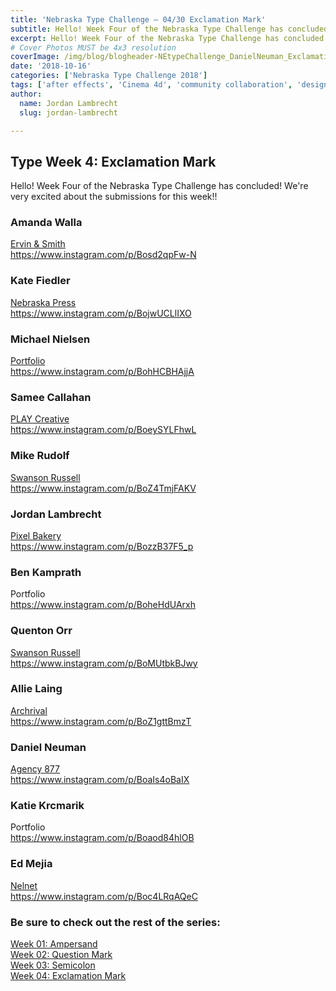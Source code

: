 ```yaml
---
title: 'Nebraska Type Challenge – 04/30 Exclamation Mark'
subtitle: Hello! Week Four of the Nebraska Type Challenge has concluded! We’re very excited about the submissions for this week!! 
excerpt: Hello! Week Four of the Nebraska Type Challenge has concluded! We’re very excited about the submissions for this week!!
# Cover Photos MUST be 4x3 resolution
coverImage: /img/blog/blogheader-NEtypeChallenge_DanielNeuman_ExclamationMark.jpg
date: '2018-10-16'
categories: ['Nebraska Type Challenge 2018']
tags: ['after effects', 'Cinema 4d', 'community collaboration', 'design', 'illustrator', 'lettering', 'Nebraska', 'type challenge', 'typography']
author:
  name: Jordan Lambrecht
  slug: jordan-lambrecht

---
```

## Type Week 4: Exclamation Mark

Hello! Week Four of the Nebraska Type Challenge has concluded! We're very excited about the submissions for this week!!

### Amanda Walla

[Ervin & Smith](https://ervinandsmith.com/)\
https://www.instagram.com/p/Bosd2qpFw-N

### Kate Fiedler

[Nebraska Press](https://www.nebraskapress.unl.edu/)\
https://www.instagram.com/p/BojwUCLlIXO

### Michael Nielsen

[Portfolio](https://michaelnielsen.co/)\
https://www.instagram.com/p/BohHCBHAjjA

### Samee Callahan

[PLAY Creative](https://www.playcreativedesign.com/)\
https://www.instagram.com/p/BoeySYLFhwL

### Mike Rudolf

[Swanson Russell](https://www.swansonrussell.com/)\
https://www.instagram.com/p/BoZ4TmjFAKV

### Jordan Lambrecht

[Pixel Bakery](https://pixelbakery.com/)\
https://www.instagram.com/p/BozzB37F5_p

### Ben Kamprath

Portfolio\
https://www.instagram.com/p/BoheHdUArxh

### Quenton Orr

[Swanson Russell](https://www.swansonrussell.com/)\
https://www.instagram.com/p/BoMUtbkBJwy

### Allie Laing

[Archrival](https://archrival.com/)\
https://www.instagram.com/p/BoZ1gttBmzT

### Daniel Neuman

[Agency 877](https://agency877.com/)\
https://www.instagram.com/p/BoaIs4oBaIX

### Katie Krcmarik

Portfolio\
https://www.instagram.com/p/Boaod84hlOB

### Ed Mejia

[Nelnet](https://nelnet.com/)\
https://www.instagram.com/p/Boc4LRqAQeC

### Be sure to check out the rest of the series:

[Week 01: Ampersand](https://pixelbakery.com/recipes/nebraska-type-challenge-01-30)\
[Week 02: Question Mark](https://pixelbakery.com/recipes/nebraska-type-challenge-02-30)\
[Week 03: Semicolon](https://pixelbakery.com/recipes/nebraska-type-challenge-03-30)\
[Week 04: Exclamation Mark](https://pixelbakery.com/recipes/nebraska-type-challenge-04-30)